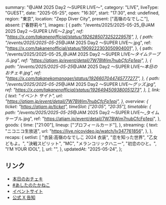   summary: "@JAM 2025 Day2 〜SUPER LIVE〜",
  category: "LIVE",
  liveType: "GUEST",
  date: "2025-05-25",
  open: "16:30",
  start: "17:30",
  end: undefined,
  region: "東京",
  location: "Zepp Diver City",
  present: ["高嶺のなでしこ"],
  absent: ["春野莉々"],
  images: [
    {
      path: "/events/2025/2025-05-25_@JAM 2025 Day2 〜SUPER LIVE〜_2.jpg",
      ref: "https://x.com/takanenofficial/status/1926285073252229576",
    },
    {
      path: "/events/2025/2025-05-25_@JAM 2025 Day2 〜SUPER LIVE〜.jpg",
      ref: "https://x.com/takanenofficial/status/1909222303050904001",
    },
    {
      path: "/events/2025/2025-05-25_@JAM 2025 Day2 〜SUPER LIVE〜_タイムテーブル.jpg",
      ref: "https://atjam.jp/event/detail/7W7BWim7nubCfcFp1epi",
    },
    {
      path: "/events/2025/2025-05-25_@JAM 2025 Day2 〜SUPER LIVE〜_本日のおチェキ.jpg",
      ref: "https://x.com/takanekomanager/status/1926607044745777277",
    },
    {
      path: "/events/2025/2025-05-25_@JAM 2025 Day2 〜SUPER LIVE〜_グッズ.jpg",
      ref: "https://x.com/takanenofficial/status/1926494509380051273",
    },
  ],
  link: {
    text: "イベント サイト",
    url: "https://atjam.jp/event/detail/7W7BWim7nubCfcFp1epi",
  },
  overview: {
    ticket: "https://atjam.jp/ticket",
    timeSlot: ["20:05", "20:35"],
    timetable: {
      path: "/events/2025/2025-05-25_@JAM 2025 Day2 〜SUPER LIVE〜_タイムテーブル.jpg",
      ref: "https://atjam.jp/event/detail/7W7BWim7nubCfcFp1epi",
    },
    goods: {
      time: ["21:00"],
      lineup: ["プロフィールカード"],
    },
    streaming: {
      text: "ニコニコ生放送",
      url: "https://live.nicovideo.jp/watch/lv347761856",
    },
  },
  recaps: {
    setlist: [
      "衣装:高嶺のなでしこ 2024 衣装",
      "恋を知った世界",
      "乙女どもよ。",
      "決戦スピリット",
      "MC",
      "メランコリックハニー",
      "初恋のひと。",
      "I’M YOUR IDOL",
    ],
    url: "",
  },
  updatedAt: "2025-05-24",
};

## リンク

- [本日のおチェキ](https://x.com/takanekomanager/status/1926607044745777277)
- [#あしたのたかねこ](https://x.com/takanenofficial/status/1926285073252229576)
- [イベントサイト](https://atjam.jp/event/detail/7W7BWim7nubCfcFp1epi)
- [公式 X 告知](https://x.com/takanenofficial/status/1909222303050904001)
